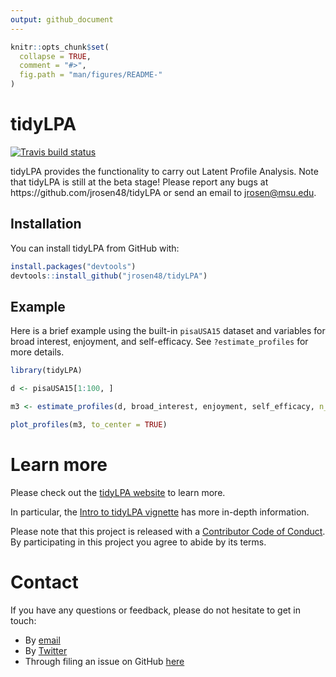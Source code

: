 ```yaml
---
output: github_document
---
```


<!-- README.md is generated from README.Rmd. Please edit that file -->

```r
knitr::opts_chunk$set(
  collapse = TRUE,
  comment = "#>",
  fig.path = "man/figures/README-"
)
```

# tidyLPA

[![Travis build status](https://travis-ci.org/jrosen48/tidyLPA.svg?branch=master)](https://travis-ci.org/jrosen48/tidyLPA)

tidyLPA provides the functionality to carry out Latent Profile Analysis. Note that tidyLPA is still at the beta stage! Please report any bugs at https://github.com/jrosen48/tidyLPA or send an email to [jrosen@msu.edu](mailto:jrosen@msu.edu).

## Installation

You can install tidyLPA from GitHub with:

```r
install.packages("devtools")
devtools::install_github("jrosen48/tidyLPA")
```

## Example

Here is a brief example using the built-in `pisaUSA15` dataset and variables for broad interest, enjoyment, and self-efficacy. See `?estimate_profiles` for more details.

```r
library(tidyLPA)
```

```r
d <- pisaUSA15[1:100, ]

m3 <- estimate_profiles(d, broad_interest, enjoyment, self_efficacy, n_profiles = 3, model = 2)

plot_profiles(m3, to_center = TRUE)
```

# Learn more

Please check out the [tidyLPA website](https://jrosen48.github.io/tidyLPA/) to learn more.

In particular, the [Intro to tidyLPA vignette](https://jrosen48.github.io/tidyLPA/articles/Introduction_to_tidyLPA.html) has more in-depth information.

Please note that this project is released with a [Contributor Code of Conduct](CONDUCT.md). By participating in this project you agree to abide by its terms.

# Contact

If you have any questions or feedback, please do not hesitate to get in touch:

* By [email](mailto:jrosen@msu.edu)
* By [Twitter](http://twitter.com/jrosenberg6432)
* Through filing an issue on GitHub [here](https://github.com/jrosen48/tidyLPA)
